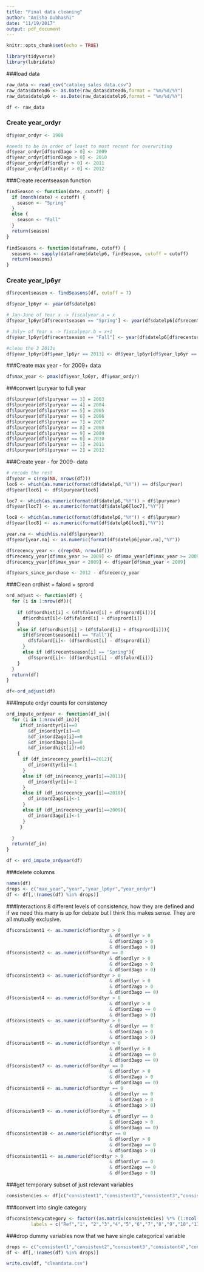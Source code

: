 ```yaml
---
title: "Final data cleaning"
author: "Anisha Dubhashi"
date: "11/19/2017"
output: pdf_document
---
```


```r
knitr::opts_chunk$set(echo = TRUE)
```

```r
library(tidyverse)
library(lubridate)
```

###load data
```r
raw_data <- read_csv("catalog sales data.csv")
raw_data$datead6 <- as.Date(raw_data$datead6,format = "%m/%d/%Y")
raw_data$datelp6 <- as.Date(raw_data$datelp6,format = "%m/%d/%Y")

df <- raw_data
```

### Create year_ordyr
```r
df$year_ordyr <- 1980

#needs to be in order of least to most recent for overwriting
df$year_ordyr[df$ord3ago > 0] <- 2009
df$year_ordyr[df$ord2ago > 0] <- 2010
df$year_ordyr[df$ordlyr > 0] <- 2011
df$year_ordyr[df$ordtyr > 0] <- 2012
```

###Create recentseason function
```r
findSeason <- function(date, cutoff) {
  if (month(date) < cutoff) {
    season <- "Spring"
  }
  else {
    season <- "Fall"
  }
  return(season)
}
  
findSeasons <- function(dataframe, cutoff) {
  seasons <- sapply(dataframe$datelp6, findSeason, cutoff = cutoff)
  return(seasons)
}
```

### Create year_lp6yr
```r
df$recentseason <- findSeasons(df, cutoff = 7)

df$year_lp6yr <- year(df$datelp6)

# Jan-June of Year x -> fiscalyear.a = x
df$year_lp6yr[df$recentseason == "Spring"] <- year(df$datelp6[df$recentseason == "Spring"])

# July+ of Year x -> fiscalyear.b = x+1
df$year_lp6yr[df$recentseason == "Fall"] <- year(df$datelp6[df$recentseason == "Fall"]) + 1

#clean the 3 2013s
df$year_lp6yr[df$year_lp6yr == 2013] <- df$year_lp6yr[df$year_lp6yr == 2013] - 1
```

###Create max year - for 2009+ data
```r
df$max_year <- pmax(df$year_lp6yr, df$year_ordyr)
```

###convert lpuryear to full year
```r
df$lpuryear[df$lpuryear == 3] = 2003
df$lpuryear[df$lpuryear == 4] = 2004
df$lpuryear[df$lpuryear == 5] = 2005
df$lpuryear[df$lpuryear == 6] = 2006
df$lpuryear[df$lpuryear == 7] = 2007
df$lpuryear[df$lpuryear == 8] = 2008
df$lpuryear[df$lpuryear == 9] = 2009
df$lpuryear[df$lpuryear == 0] = 2010
df$lpuryear[df$lpuryear == 1] = 2011
df$lpuryear[df$lpuryear == 2] = 2012
```

###Create year - for 2009- data
```r
# recode the rest
df$year = c(rep(NA, nrows(df)))
loc6 <- which(as.numeric(format(df$datelp6,"%Y")) == df$lpuryear)
df$year[loc6] <- df$lpuryear[loc6]

loc7 <- which(as.numeric(format(df$datelp6,"%Y")) > df$lpuryear)
df$year[loc7] <- as.numeric(format(df$datelp6[loc7],"%Y"))

loc8 <- which(as.numeric(format(df$datelp6,"%Y")) < df$lpuryear)
df$year[loc8] <- as.numeric(format(df$datelp6[loc8],"%Y"))

year.na <- which(is.na(df$lpuryear))
df$year[year.na] <- as.numeric(format(df$datelp6[year.na],"%Y"))

```


```r
df$recency_year <- c(rep(NA, nrow(df)))
df$recency_year[df$max_year >= 2009] <- df$max_year[df$max_year >= 2009]
df$recency_year[df$max_year < 2009] <- df$year[df$max_year < 2009]

df$years_since_purchase <- 2012 - df$recency_year
```


###Clean ordhist = falord + sprord
```r
ord_adjust <- function(df) {
  for (i in 1:nrow(df)){
    
    if (df$ordhist[i] < (df$falord[i] + df$sprord[i])){
      df$ordhist[i]<-(df$falord[i] + df$sprord[i])
    }
    else if (df$ordhist[i] > (df$falord[i] + df$sprord[i])){
      if(df$recentseason[i] == "Fall"){
        df$falord[i]<- (df$ordhist[i] - df$sprord[i])
      }
      else if (df$recentseason[i] == "Spring"){
        df$sprord[i]<- (df$ordhist[i] - df$falord[i])}
    }
  }
  return(df)
}

df<-ord_adjust(df)
```

###Impute ordyr counts for consistency
```r
ord_impute_ordyear <- function(df_in){
  for (i in 1:nrow(df_in)){
     if(df_in$ordtyr[i]==0
        &df_in$ordlyr[i]==0
        &df_in$ord2ago[i]==0
        &df_in$ord3ago[i]==0
        &df_in$ordhist[i]!=0)
    {
      if (df_in$recency_year[i]==2012){
        df_in$ordtyr[i]<-1
      }
      else if (df_in$recency_year[i]==2011){
        df_in$ordlyr[i]<-1
      }
      else if (df_in$recency_year[i]==2010){
        df_in$ord2ago[i]<-1
      }
      else if (df_in$recency_year[i]==2009){
        df_in$ord3ago[i]<-1
      }
     }
    
  }
  return(df_in)
}

df <- ord_impute_ordyear(df)
```

###delete columns
```r
names(df)
drops <- c("max_year","year","year_lp6yr","year_ordyr")
df <- df[,!(names(df) %in% drops)]
```

###Interactions
8 different levels of consistency, how they are defined and if we need this many is up for debate but I think this makes sense. They are all mutually exclusive.
```r
df$consistent1 <- as.numeric(df$ordtyr > 0 
                                      & df$ordlyr > 0
                                      & df$ord2ago > 0
                                      & df$ord3ago > 0)
df$consistent2 <- as.numeric(df$ordtyr == 0 
                                      & df$ordlyr > 0
                                      & df$ord2ago > 0
                                      & df$ord3ago > 0)
df$consistent3 <- as.numeric(df$ordtyr > 0 
                                      & df$ordlyr > 0
                                      & df$ord2ago > 0
                                      & df$ord3ago == 0)
df$consistent4 <- as.numeric(df$ordtyr > 0 
                                      & df$ordlyr > 0
                                      & df$ord2ago == 0
                                      & df$ord3ago > 0)
df$consistent5 <- as.numeric(df$ordtyr > 0 
                                      & df$ordlyr == 0
                                      & df$ord2ago > 0
                                      & df$ord3ago > 0)
df$consistent6 <- as.numeric(df$ordtyr > 0 
                                      & df$ordlyr > 0
                                      & df$ord2ago == 0
                                      & df$ord3ago == 0)
df$consistent7 <- as.numeric(df$ordtyr == 0 
                                      & df$ordlyr > 0
                                      & df$ord2ago > 0
                                      & df$ord3ago == 0)
df$consistent8 <- as.numeric(df$ordtyr == 0 
                                      & df$ordlyr == 0
                                      & df$ord2ago > 0
                                      & df$ord3ago > 0)
df$consistent9 <- as.numeric(df$ordtyr > 0 
                                      & df$ordlyr == 0
                                      & df$ord2ago > 0
                                      & df$ord3ago == 0)
df$consistent10 <- as.numeric(df$ordtyr == 0 
                                      & df$ordlyr > 0
                                      & df$ord2ago == 0
                                      & df$ord3ago > 0)
df$consistent11 <- as.numeric(df$ordtyr > 0 
                                      & df$ordlyr == 0
                                      & df$ord2ago == 0
                                      & df$ord3ago > 0)

```

###get temporary subset of just relevant variables
```r
consistencies <- df[c("consistent1","consistent2","consistent3","consistent4","consistent5","consistent6","consistent7","consistent8","consistent9","consistent10","consistent11")]
```

###convert into single category
```r
df$consistencycategory <- factor((as.matrix(consistencies) %*% (1:ncol(consistencies))) + 1, 
         labels = c("Ref","1", "2","3","4","5","6","7","8","9","10","11"))
```


###drop dummy variables now that we have single categorical variable
```r
drops <- c("consistent1","consistent2","consistent3","consistent4","consistent5","consistent6","consistent7","consistent8","consistent9","consistent10","consistent11")
df <- df[,!(names(df) %in% drops)]
```

```r
write.csv(df, "cleandata.csv")
```










